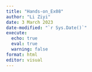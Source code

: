 ```yaml
---
title: "Hands-on_Ex08"
author: "Li Ziyi"
date: 3 March 2023
date-modified: "`r Sys.Date()`"
execute:
  echo: true
  eval: true
  warning: false
format: html
editor: visual
---
```

